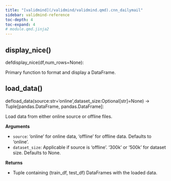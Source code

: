 ```yaml
---
title: "[validmind](/validmind/validmind.qmd).cnn_dailymail"
sidebar: validmind-reference
toc-depth: 4
toc-expand: 4
# module.qmd.jinja2
---
```


<!-- function.qmd.jinja2 -->

## display_nice[()]{.muted}

<!-- signatures.jinja2 -->

::: {.signature}

<span class="kw">def</span><span class="name">display_nice</span>(<span class="params"><span class="n">df</span><span class="muted">,</span></span><span class="params"><span class="n">num_rows</span><span class="o">=</span><span class="kc">None</span></span>):

:::

<!-- docstring.jinja2 -->

Primary function to format and display a DataFrame.

<!-- function.qmd.jinja2 -->

## load_data[()]{.muted}

<!-- signatures.jinja2 -->

::: {.signature}

<span class="kw">def</span><span class="name">load_data</span>(<span class="params"><span class="n">source</span><span class="p">:</span><span class="nb">str</span><span class="o">=</span><span class="s1">'online'</span><span class="muted">,</span></span><span class="params"><span class="n">dataset_size</span><span class="p">:</span><span class="n">Optional</span><span class="p">\[</span><span class="nb">str</span><span class="p">\]</span><span class="o">=</span><span class="kc">None</span></span>)<span class="p"> → </span><span class="return-annotation"><span class="n">Tuple</span><span class="p">\[</span><span class="n">pandas</span>.<span class="n">DataFrame</span><span class="p">, </span><span class="n">pandas</span>.<span class="n">DataFrame</span><span class="p">\]</span></span>:

:::

<!-- docstring.jinja2 -->

Load data from either online source or offline files.

**Arguments**

- `source`: 'online' for online data, 'offline' for offline data. Defaults to 'online'.
- `dataset_size`: Applicable if source is 'offline'. '300k' or '500k' for dataset size. Defaults to None.

**Returns**

- Tuple containing (train_df, test_df) DataFrames with the loaded data.
